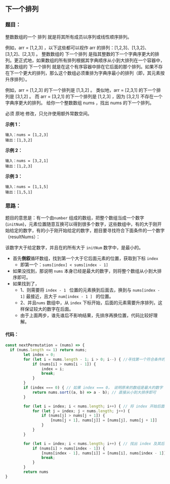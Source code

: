 ## 下一个排列


<TitleMsg
    link='https://leetcode.cn/problems/next-permutation/description/'
    level='middle'
    title='No.31 下一个排列'
/>


### 题目：


整数数组的一个 排列  就是将其所有成员以序列或线性顺序排列。

例如，arr = [1,2,3] ，以下这些都可以视作 arr 的排列：[1,2,3]、[1,3,2]、[3,1,2]、[2,3,1] 。
整数数组的 下一个排列 是指其整数的下一个字典序更大的排列。更正式地，如果数组的所有排列根据其字典顺序从小到大排列在一个容器中，那么数组的 下一个排列 就是在这个有序容器中排在它后面的那个排列。如果不存在下一个更大的排列，那么这个数组必须重排为字典序最小的排列（即，其元素按升序排列）。

例如，arr = [1,2,3] 的下一个排列是 [1,3,2] 。
类似地，arr = [2,3,1] 的下一个排列是 [3,1,2] 。
而 arr = [3,2,1] 的下一个排列是 [1,2,3] ，因为 [3,2,1] 不存在一个字典序更大的排列。
给你一个整数数组 nums ，找出 nums 的下一个排列。

必须 原地 修改，只允许使用额外常数空间。



**示例 1：**

```
输入：nums = [1,2,3]
输出：[1,3,2]
```

**示例 2：**

```
输入：nums = [3,2,1]
输出：[1,2,3]
```

**示例 3：**

```
输入：nums = [1,1,5]
输出：[1,5,1]
```

### 思路：

题目的意思是：有一个由`number` 组成的数组，把整个数组当成一个数字(`initNum`)，元素位置随意互换可以得到很多个数字，这些数组中，有的大于刚开始给定的数字，有的小于刚开始给定的数字，题目要寻找符合下面条件的一个数字（resultNums）：

该数字大于给定数字，并且在的所有大于 `initNum` 数字中，是最小的。





- 首先**倒叙**循环数组，找到第一个大于它后面元素的位置，获取到下标 `index`
  - 即第一个：`sums[index] < sums[index - 1]` 
- 如果没找到，那说明 `nums` 本身已经是最大的数字，则将整个数组从小到大排序即可。
- 如果找到了，
  - 1、则需要将 `index - 1 ` 位置的元素换到后面去，换到与 `nums[index - 1]` 最接近，且大于 `num[index - 1 ] ` 的位置。
  - 2、并且`nums` 数组中，从 `index` 下标开始，后面的元素需要升序排列，这样保证较大的数字在后面。
  - 由于上面两步，谁先谁后不影响结果，先排序再换位置，代码比较好理解。

#### 代码：

```javascript
const nextPermutation = (nums) => {
  if (nums.length <= 1) return nums;
        let index = 0;
        for (let i = nums.length - 1; i > 0; i--) { //寻找第一个符合条件的 index: sums[index] < sums[index - 1]
            if (nums[i] > nums[i - 1]) {
                index = i;
                break;
            }
        }
        if (index === 0) { // 如果 index === 0， 说明原来的数组是最大的数字
            return nums.sort((a, b) => a - b); // 直接从小到大排序即可
        }

        for (let i = index; i < nums.length; i++) { // 将 index 开始后面的数字升序排列
            for (let j = index; j < nums.length; j++) {
                if (nums[j] > nums[j + 1]) {
                    [nums[j + 1], nums[j]] = [nums[j], nums[j + 1]]
                }
            }
        }

        for (let i = index; i < nums.length; i++) { // 找出 index 及其后面的数字中，最小的，且大于 nums[index -1] 的元素，将其于 nums[index -1] 互换位置
            if (nums[i] > nums[index - 1]) {
                [nums[index - 1], nums[i]] = [nums[i], nums[index - 1]]
                break;
            }
        }
        return nums
}
```

